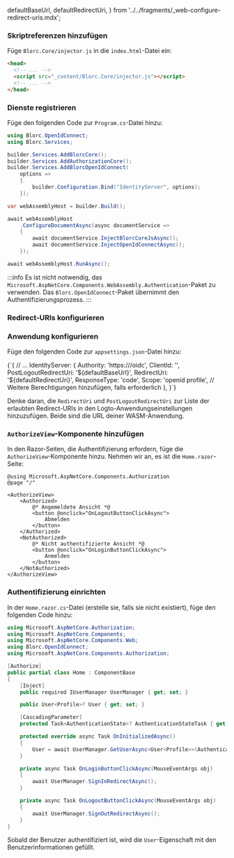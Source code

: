 
  defaultBaseUrl,
  defaultRedirectUri,
} from '../../fragments/_web-configure-redirect-uris.mdx';

### Skriptreferenzen hinzufügen

Füge `Blorc.Core/injector.js` in die `index.html`-Datei ein:

```html title="index.html"
<head>
  <!-- ... -->
  <script src="_content/Blorc.Core/injector.js"></script>
  <!-- ... -->
</head>
```

### Dienste registrieren

Füge den folgenden Code zur `Program.cs`-Datei hinzu:

```csharp title="Program.cs"
using Blorc.OpenIdConnect;
using Blorc.Services;

builder.Services.AddBlorcCore();
builder.Services.AddAuthorizationCore();
builder.Services.AddBlorcOpenIdConnect(
    options =>
    {
        builder.Configuration.Bind("IdentityServer", options);
    });

var webAssemblyHost = builder.Build();

await webAssemblyHost
    .ConfigureDocumentAsync(async documentService =>
    {
        await documentService.InjectBlorcCoreJsAsync();
        await documentService.InjectOpenIdConnectAsync();
    });

await webAssemblyHost.RunAsync();
```

:::info
Es ist nicht notwendig, das `Microsoft.AspNetCore.Components.WebAssembly.Authentication`-Paket zu verwenden. Das `Blorc.OpenIdConnect`-Paket übernimmt den Authentifizierungsprozess.
:::

### Redirect-URIs konfigurieren

<SignInFlowSummary />

<AssumingUrl />

<WebConfigureRedirectUris />

### Anwendung konfigurieren

Füge den folgenden Code zur `appsettings.json`-Datei hinzu:

<CodeBlock language="json5" title="appsettings.json">
  {`{
  // ...
  IdentityServer: {
    Authority: 'https://<your-logto-endpoint>/oidc',
    ClientId: '<your-logto-app-id>',
    PostLogoutRedirectUri: '${defaultBaseUrl}',
    RedirectUri: '${defaultRedirectUri}',
    ResponseType: 'code',
    Scope: 'openid profile', // Weitere Berechtigungen hinzufügen, falls erforderlich
  },
}`}
</CodeBlock>

Denke daran, die `RedirectUri` und `PostLogoutRedirectUri` zur Liste der erlaubten Redirect-URIs in den Logto-Anwendungseinstellungen hinzuzufügen. Beide sind die URL deiner WASM-Anwendung.

### `AuthorizeView`-Komponente hinzufügen

In den Razor-Seiten, die Authentifizierung erfordern, füge die `AuthorizeView`-Komponente hinzu. Nehmen wir an, es ist die `Home.razor`-Seite:

```cshtml title="Pages/Home.razor"
@using Microsoft.AspNetCore.Components.Authorization
@page "/"

<AuthorizeView>
    <Authorized>
        @* Angemeldete Ansicht *@
        <button @onclick="OnLogoutButtonClickAsync">
            Abmelden
        </button>
    </Authorized>
    <NotAuthorized>
        @* Nicht authentifizierte Ansicht *@
        <button @onclick="OnLoginButtonClickAsync">
            Anmelden
        </button>
    </NotAuthorized>
</AuthorizeView>
```

### Authentifizierung einrichten

In der `Home.razor.cs`-Datei (erstelle sie, falls sie nicht existiert), füge den folgenden Code hinzu:

```csharp title="Pages/Home.razor.cs"
using Microsoft.AspNetCore.Authorization;
using Microsoft.AspNetCore.Components;
using Microsoft.AspNetCore.Components.Web;
using Blorc.OpenIdConnect;
using Microsoft.AspNetCore.Components.Authorization;

[Authorize]
public partial class Home : ComponentBase
{
    [Inject]
    public required IUserManager UserManager { get; set; }

    public User<Profile>? User { get; set; }

    [CascadingParameter]
    protected Task<AuthenticationState>? AuthenticationStateTask { get; set; }

    protected override async Task OnInitializedAsync()
    {
        User = await UserManager.GetUserAsync<User<Profile>>(AuthenticationStateTask!);
    }

    private async Task OnLoginButtonClickAsync(MouseEventArgs obj)
    {
        await UserManager.SignInRedirectAsync();
    }

    private async Task OnLogoutButtonClickAsync(MouseEventArgs obj)
    {
        await UserManager.SignOutRedirectAsync();
    }
}
```

Sobald der Benutzer authentifiziert ist, wird die `User`-Eigenschaft mit den Benutzerinformationen gefüllt.

<Checkpoint />
